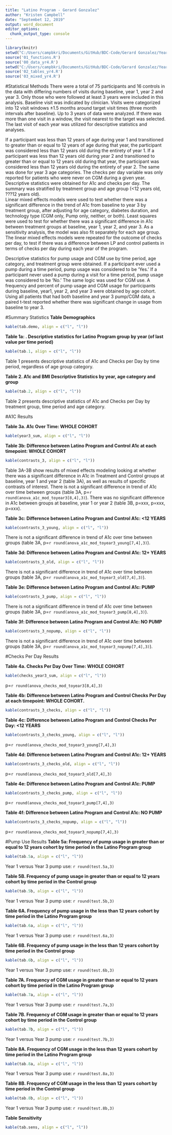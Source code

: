 ```yaml
---
title: "Latino Program - Gerard Gonzalez"
author: "Kristen Campbell"
date: "Septembet 12, 2019"
output: word_document
editor_options: 
  chunk_output_type: console
---
```



```r
library(knitr)
setwd("C:/Users/campbkri/Documents/GitHub/BDC-Code/Gerard Gonzalez/Year4 Code")
source('01_functions.R')
source('00_data_yr4.R')
setwd("C:/Users/campbkri/Documents/GitHub/BDC-Code/Gerard Gonzalez/Year4 Code")
source('02_tables_yr4.R')
source('03_mixed_yr4.R')

```

#Statistical Methods
There were a total of 75 participants and 16 controls in the data with differing numbers of visits during baseline, year 1, year 2 and year 3. Only those who were followed at least 3 years were included in this analysis.  Baseline visit was indicated by clinician. Visits were categorized into 12 visit windows ±1.5 months around target visit times (three month intervals after baseline). Up to 3 years of data were analyzed. If there was more than one visit in a window, the visit nearest to the target was selected. The last visit of each year was utilized for descriptive statistics and analyses.

If a participant was less than 12 years of age during year 1 and transitioned to greater than or equal to 12 years of age during that year, the participant was considered less than 12 years old during the entirety of year 1. If a participant was less than 12 years old during year 2 and transitioned to greater than or equal to 12 years old during that year, the participant was considered less than 12 years old during the entirety of year 2. The same was done for year 3 age categories.  The checks per day variable was only reported for patients who were never on CGM during a given year.
Descriptive statistics were obtained for A1c and checks per day.  The summary was stratified by treatment group and age group (<12 years old, ???12 years old).  
Linear mixed effects models were used to test whether there was a significant difference in the trend of A1c from baseline to year 3 by treatment group, after adjusting for age category, diabetes duration, and technology type (CGM only, Pump only, neither, or both). Least squares were used to test for whether there was a significant difference in A1c between treatment groups at baseline, year 1, year 2, and year 3.  As a sensitivity analysis, the model was also fit separately for each age group.  The linear mixed effects models were repeated for the outcome of checks per day, to test if there was a difference between LP and control patients in terms of checks per day during each year of the program. 

Descriptive statistics for pump usage and CGM use by time period, age category, and treatment group were obtained. If a participant ever used a pump during a time period, pump usage was considered to be 'Yes.' If a participant never used a pump during a visit for a time period, pump usage was considered to be 'No.' The same logic was used for CGM use. A frequency and percent of pump usage and CGM usage for participants during baseline, year1, year 2, and year 3 were obtained by age cohort.  Using all patients that had both baseline and year 3 pump/CGM data, a paired t-test reported whether there was significant change in usage from baseline to year 3. 


#Summary Statistics
**Table Demographics**
```r
kable(tab.demo, align = c("l", "l"))
```


**Table 1a: . Descriptive statistics for Latino Program group by year (of last value per time period)**
```r
kable(tab.1, align = c("l", "l"))
```


Table 1 presents descriptive statistics of A1c and Checks per Day by time period, regardless of age group category.

**Table 2. A1c and BMI Descriptive Statistics by year, age category and group**
```r
kable(tab.2, align = c("l", "l"))
```

Table 2 presents descriptive statistics of A1c and Checks per Day by treatment group, time period and age category. 

#A1C Results

**Table 3a. A1c Over Time: WHOLE COHORT**
```r
kable(year3_sum, align = c("l", "l"))
```

**Table 3b: Difference between Latino Program and Control A1c at each timepoint: WHOLE COHORT**
```r
kable(contrasts_3, align = c("l", "l"))
```


Table 3A-3B show results of mixed effects modeling looking at whether there was a significant difference in A1c in Treatment and Control groups at baseline, year 1 and year 2 (table 3A), as well as results of specific contrasts of interest. There is not a significant difference in trend of A1c over time between groups (table 3A, p=`r round(anova_a1c_mod_toyear3[8,4],3)`). There was no significant difference in A1c between groups at baseline, year 1 or year 2 (table 3B, p=xxx, p=xxx, p=xxx).

**Table 3c: Difference between Latino Program and Control A1c: <12 YEARS**
```r
kable(contrasts_3_young, align = c("l", "l"))
```

There is not a significant difference in trend of A1c over time between groups (table 3A, p=`r round(anova_a1c_mod_toyear3_young[7,4],3)`).

**Table 3d: Difference between Latino Program and Control A1c: 12+ YEARS**
```r
kable(contrasts_3_old, align = c("l", "l"))
```

There is not a significant difference in trend of A1c over time between groups (table 3A, p=`r round(anova_a1c_mod_toyear3_old[7,4],3)`).

**Table 3e: Difference between Latino Program and Control A1c: PUMP**
```r
kable(contrasts_3_pump, align = c("l", "l"))
```

There is not a significant difference in trend of A1c over time between groups (table 3A, p=`r round(anova_a1c_mod_toyear3_pump[8,4],3)`).

**Table 3f: Difference between Latino Program and Control A1c: NO PUMP**
```r
kable(contrasts_3_nopump, align = c("l", "l"))
```

There is not a significant difference in trend of A1c over time between groups (table 3A, p=`r round(anova_a1c_mod_toyear3_nopump[7,4],3)`).

#Checks Per Day Results

**Table 4a.  Checks Per Day Over Time: WHOLE COHORT**
```r
kable(checks_year3_sum, align = c("l", "l"))
```

p=`r round(anova_checks_mod_toyear3[8,4],3)`

**Table 4b: Difference between Latino Program and Control Checks Per Day at each timepoint: WHOLE COHORT.**
```r
kable(contrasts_3_checks, align = c("l", "l"))
```


**Table 4c: Difference between Latino Program and Control Checks Per Day: <12 YEARS**
```r
kable(contrasts_3_checks_young, align = c("l", "l"))
```

p=`r round(anova_checks_mod_toyear3_young[7,4],3)`

**Table 4d: Difference between Latino Program and Control A1c: 12+ YEARS**
```r
kable(contrasts_3_checks_old, align = c("l", "l"))
```

p=`r round(anova_checks_mod_toyear3_old[7,4],3)`

**Table 4e: Difference between Latino Program and Control A1c: PUMP**
```r
kable(contrasts_3_checks_pump, align = c("l", "l"))
```

p=`r round(anova_checks_mod_toyear3_pump[7,4],3)`

**Table 4f: Difference between Latino Program and Control A1c: NO PUMP**
```r
kable(contrasts_3_checks_nopump, align = c("l", "l"))
```

p=`r round(anova_checks_mod_toyear3_nopump[7,4],3)`

#Pump Use Results
**Table 5a: Frequency of pump usage in greater than or equal to 12 years cohort by time period in the Latino Program group**
```r
kable(tab.5a, align = c("l", "l"))
```

Year 1 versus Year 3 pump use: `r round(test.5a,3)`

**Table 5B. Frequency of pump usage in greater than or equal to 12 years cohort by time period in the Control group**
```r
kable(tab.5b, align = c("l", "l"))
```

Year 1 versus Year 3 pump use: `r round(test.5b,3)`

**Table 6A. Frequency of pump usage in the less than 12 years cohort by time period in the Latino Program group**
```r
kable(tab.6a, align = c("l", "l"))
```

Year 1 versus Year 3 pump use: `r round(test.6a,3)`

**Table 6B. Frequency of pump usage in the less than 12 years cohort by time period in the Control group **
```r
kable(tab.6b, align = c("l", "l"))
```

Year 1 versus Year 3 pump use: `r round(test.6b,3)`

**Table 7A. Frequency of CGM usage in greater than or equal to 12 years cohort by time period in the Latino Program group**
```r
kable(tab.7a, align = c("l", "l"))
```

Year 1 versus Year 3 pump use: `r round(test.7a,3)`

**Table 7B. Frequency of CGM usage in greater than or equal to 12 years cohort by time period in the Control group**
```r
kable(tab.7b, align = c("l", "l"))
```

Year 1 versus Year 3 pump use: `r round(test.7b,3)`

**Table 8A. Frequency of CGM usage in the less than 12 years cohort by time period in the Latino Program group**
```r
kable(tab.8a, align = c("l", "l"))
```

Year 1 versus Year 3 pump use: `r round(test.8a,3)`

**Table 8B. Frequency of CGM usage in the less than 12 years cohort by time period in the Control group**
```r
kable(tab.8b, align = c("l", "l"))
```

Year 1 versus Year 3 pump use: `r round(test.8b,3)`

**Table Sensitivity**
```r
kable(tab.sens, align = c("l", "l"))
```
